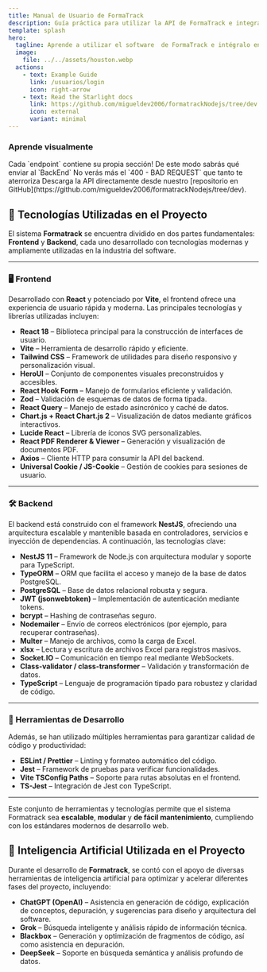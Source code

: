 ```yaml
---
title: Manual de Usuario de FormaTrack
description: Guía práctica para utilizar la API de FormaTrack e integrarla fácilmente.
template: splash
hero:
  tagline: Aprende a utilizar el software  de FormaTrack e intégralo en tus proyectos sin complicaciones.
  image:
    file: ../../assets/houston.webp
  actions:
    - text: Example Guide
      link: /usuarios/login
      icon: right-arrow
    - text: Read the Starlight docs
      link: https://github.com/migueldev2006/formatrackNodejs/tree/dev
      icon: external
      variant: minimal
---
```



### Aprende visualmente

<CardGrid stagger>
  <Card title="Documentacion completa" icon="pencil">
    Cada `endpoint` contiene su propia sección!
  </Card>
  <Card title="Aprende a redactar las solicitudes" icon="add-document">
    De este modo sabrás qué enviar al `BackEnd`
  </Card>
  <Card title="Evita errores de cliente" icon="setting">
    No verás más el `400 - BAD REQUEST` que tanto te aterroriza
  </Card>
  <Card title="Modifica a tu gusto" icon="open-book">
    Descarga la API directamente desde nuestro [repositorio en
    GitHub](https://github.com/migueldev2006/formatrackNodejs/tree/dev).
  </Card>
</CardGrid>

## 🚀 Tecnologías Utilizadas en el Proyecto

El sistema **Formatrack** se encuentra dividido en dos partes fundamentales: **Frontend** y **Backend**, cada uno desarrollado con tecnologías modernas y ampliamente utilizadas en la industria del software.

---

### 🖥️ Frontend

Desarrollado con **React** y potenciado por **Vite**, el frontend ofrece una experiencia de usuario rápida y moderna. Las principales tecnologías y librerías utilizadas incluyen:

- **React 18** – Biblioteca principal para la construcción de interfaces de usuario.
- **Vite** – Herramienta de desarrollo rápido y eficiente.
- **Tailwind CSS** – Framework de utilidades para diseño responsivo y personalización visual.
- **HeroUI** – Conjunto de componentes visuales preconstruidos y accesibles.
- **React Hook Form** – Manejo de formularios eficiente y validación.
- **Zod** – Validación de esquemas de datos de forma tipada.
- **React Query** – Manejo de estado asincrónico y caché de datos.
- **Chart.js + React Chart.js 2** – Visualización de datos mediante gráficos interactivos.
- **Lucide React** – Librería de íconos SVG personalizables.
- **React PDF Renderer & Viewer** – Generación y visualización de documentos PDF.
- **Axios** – Cliente HTTP para consumir la API del backend.
- **Universal Cookie / JS-Cookie** – Gestión de cookies para sesiones de usuario.

---

### 🛠️ Backend

El backend está construido con el framework **NestJS**, ofreciendo una arquitectura escalable y mantenible basada en controladores, servicios e inyección de dependencias. A continuación, las tecnologías clave:

- **NestJS 11** – Framework de Node.js con arquitectura modular y soporte para TypeScript.
- **TypeORM** – ORM que facilita el acceso y manejo de la base de datos PostgreSQL.
- **PostgreSQL** – Base de datos relacional robusta y segura.
- **JWT (jsonwebtoken)** – Implementación de autenticación mediante tokens.
- **bcrypt** – Hashing de contraseñas seguro.
- **Nodemailer** – Envío de correos electrónicos (por ejemplo, para recuperar contraseñas).
- **Multer** – Manejo de archivos, como la carga de Excel.
- **xlsx** – Lectura y escritura de archivos Excel para registros masivos.
- **Socket.IO** – Comunicación en tiempo real mediante WebSockets.
- **Class-validator / class-transformer** – Validación y transformación de datos.
- **TypeScript** – Lenguaje de programación tipado para robustez y claridad de código.

---

### 🧪 Herramientas de Desarrollo

Además, se han utilizado múltiples herramientas para garantizar calidad de código y productividad:

- **ESLint / Prettier** – Linting y formateo automático del código.
- **Jest** – Framework de pruebas para verificar funcionalidades.
- **Vite TSConfig Paths** – Soporte para rutas absolutas en el frontend.
- **TS-Jest** – Integración de Jest con TypeScript.

---

Este conjunto de herramientas y tecnologías permite que el sistema Formatrack sea **escalable**, **modular** y **de fácil mantenimiento**, cumpliendo con los estándares modernos de desarrollo web.

## 🤖 Inteligencia Artificial Utilizada en el Proyecto

Durante el desarrollo de **Formatrack**, se contó con el apoyo de diversas herramientas de inteligencia artificial para optimizar y acelerar diferentes fases del proyecto, incluyendo:

- **ChatGPT (OpenAI)** – Asistencia en generación de código, explicación de conceptos, depuración, y sugerencias para diseño y arquitectura del software.
- **Grok** – Búsqueda inteligente y análisis rápido de información técnica.
- **Blackbox** – Generación y optimización de fragmentos de código, así como asistencia en depuración.
- **DeepSeek** – Soporte en búsqueda semántica y análisis profundo de datos.
